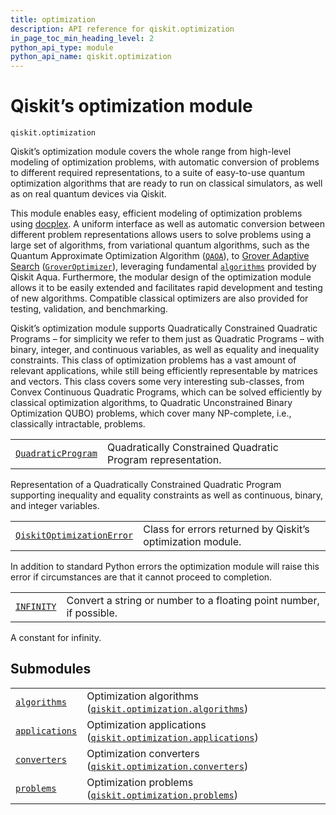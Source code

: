 ```yaml
---
title: optimization
description: API reference for qiskit.optimization
in_page_toc_min_heading_level: 2
python_api_type: module
python_api_name: qiskit.optimization
---
```


<span id="module-qiskit.optimization" />

<span id="qiskit-optimization" />

# Qiskit’s optimization module

`qiskit.optimization`

Qiskit’s optimization module covers the whole range from high-level modeling of optimization problems, with automatic conversion of problems to different required representations, to a suite of easy-to-use quantum optimization algorithms that are ready to run on classical simulators, as well as on real quantum devices via Qiskit.

This module enables easy, efficient modeling of optimization problems using [docplex](https://developer.ibm.com/docloud/documentation/optimization-modeling/modeling-for-python/). A uniform interface as well as automatic conversion between different problem representations allows users to solve problems using a large set of algorithms, from variational quantum algorithms, such as the Quantum Approximate Optimization Algorithm ([`QAOA`](qiskit.aqua.algorithms.QAOA "qiskit.aqua.algorithms.QAOA")), to [Grover Adaptive Search](https://arxiv.org/abs/quant-ph/9607014) ([`GroverOptimizer`](qiskit.optimization.algorithms.GroverOptimizer "qiskit.optimization.algorithms.GroverOptimizer")), leveraging fundamental [`algorithms`](qiskit.aqua.algorithms#module-qiskit.aqua.algorithms "qiskit.aqua.algorithms") provided by Qiskit Aqua. Furthermore, the modular design of the optimization module allows it to be easily extended and facilitates rapid development and testing of new algorithms. Compatible classical optimizers are also provided for testing, validation, and benchmarking.

Qiskit’s optimization module supports Quadratically Constrained Quadratic Programs – for simplicity we refer to them just as Quadratic Programs – with binary, integer, and continuous variables, as well as equality and inequality constraints. This class of optimization problems has a vast amount of relevant applications, while still being efficiently representable by matrices and vectors. This class covers some very interesting sub-classes, from Convex Continuous Quadratic Programs, which can be solved efficiently by classical optimization algorithms, to Quadratic Unconstrained Binary Optimization QUBO) problems, which cover many NP-complete, i.e., classically intractable, problems.

|                                                                                                   |                                                             |
| ------------------------------------------------------------------------------------------------- | ----------------------------------------------------------- |
| [`QuadraticProgram`](qiskit.optimization.QuadraticProgram "qiskit.optimization.QuadraticProgram") | Quadratically Constrained Quadratic Program representation. |

Representation of a Quadratically Constrained Quadratic Program supporting inequality and equality constraints as well as continuous, binary, and integer variables.

|                                                                                                                        |                                                            |
| ---------------------------------------------------------------------------------------------------------------------- | ---------------------------------------------------------- |
| [`QiskitOptimizationError`](qiskit.optimization.QiskitOptimizationError "qiskit.optimization.QiskitOptimizationError") | Class for errors returned by Qiskit’s optimization module. |

In addition to standard Python errors the optimization module will raise this error if circumstances are that it cannot proceed to completion.

|                                                                           |                                                                     |
| ------------------------------------------------------------------------- | ------------------------------------------------------------------- |
| [`INFINITY`](qiskit.optimization.INFINITY "qiskit.optimization.INFINITY") | Convert a string or number to a floating point number, if possible. |

A constant for infinity.

## Submodules

|                                                                                                                               |                                                                                                                                                                               |
| ----------------------------------------------------------------------------------------------------------------------------- | ----------------------------------------------------------------------------------------------------------------------------------------------------------------------------- |
| [`algorithms`](qiskit.optimization.algorithms#module-qiskit.optimization.algorithms "qiskit.optimization.algorithms")         | Optimization algorithms ([`qiskit.optimization.algorithms`](qiskit.optimization.algorithms#module-qiskit.optimization.algorithms "qiskit.optimization.algorithms"))           |
| [`applications`](qiskit.optimization.applications#module-qiskit.optimization.applications "qiskit.optimization.applications") | Optimization applications ([`qiskit.optimization.applications`](qiskit.optimization.applications#module-qiskit.optimization.applications "qiskit.optimization.applications")) |
| [`converters`](qiskit.optimization.converters#module-qiskit.optimization.converters "qiskit.optimization.converters")         | Optimization converters ([`qiskit.optimization.converters`](qiskit.optimization.converters#module-qiskit.optimization.converters "qiskit.optimization.converters"))           |
| [`problems`](qiskit.optimization.problems#module-qiskit.optimization.problems "qiskit.optimization.problems")                 | Optimization problems ([`qiskit.optimization.problems`](qiskit.optimization.problems#module-qiskit.optimization.problems "qiskit.optimization.problems"))                     |

